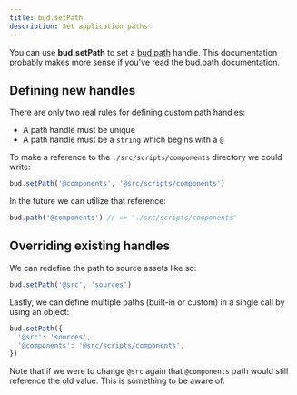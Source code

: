 ```yaml
---
title: bud.setPath
description: Set application paths
---
```


You can use **bud.setPath** to set a [bud.path](/docs/bud.path) handle. This documentation probably makes more sense if you've read the [bud.path](/docs/bud.path) documentation.

## Defining new handles

There are only two real rules for defining custom path handles:

- A path handle must be unique
- A path handle must be a `string` which begins with a `@`

To make a reference to the `./src/scripts/components` directory we could write:

```ts
bud.setPath('@components', '@src/scripts/components')
```

In the future we can utilize that reference:

```ts
bud.path('@components') // => './src/scripts/components'
```

## Overriding existing handles

We can redefine the path to source assets like so:

```ts
bud.setPath('@src', 'sources')
```

Lastly, we can define multiple paths (built-in or custom) in a single call by using an object:

```ts
bud.setPath({
  '@src': 'sources',
  '@components': '@src/scripts/components',
})
```

Note that if we were to change `@src` again that `@components` path would still reference the old value. This is something to be aware of.

